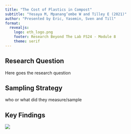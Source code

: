```yaml
---
title: "The Cost of Plastics in Compost"
subtitle: "Yesaya M, Mpanang’ombe W and Tilley E (2021)"
author: "Presented by Eric, Yasemin, Sven and Till"
format:
  revealjs:
    logo: eth_logo.png
    footer: Research Beyond The Lab FS24 - Module 8
    theme: serif
---
```


## Research Question

Here goes the research question



## Sampling Strategy

who or what did they measure/sample



## Key Findings

![](compost_figure2.png)